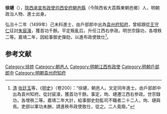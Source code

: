 {{Otheruses|徐璉|other=同名或類似名的其它條目描述}}
'''徐璉'''（{{bd|1468年||1544年|catIdx=}}），[[陝西承宣布政使司|陝西承宣布政使司]][[西安府|西安府]][[朝邑縣|朝邑縣]]（今陝西省大荔縣東朝邑鄉）人，明朝政治人物、進士出身。

弘治十二年（1499年）己未科進士，由戶部郎中出為[[袁州府|袁州府]][[知府|知府]]，曾經跟從[[王守仁|王守仁]]征討[[朱宸濠|朱宸濠]]，獲首功千餘。平定叛亂后，升任江西右參政。明世宗錄功，各增秩二等。嘉靖二年，因給事御史彈劾，以進布政使致仕<ref>[[清|清]]·[[张廷玉|张廷玉]]等，《[[明史|明史]]》（卷200）：“徐璉，朝邑人。文定同年進士。由戶部郎中出為袁州知府。從討宸濠，獲首功千餘。事定，珣、璉遷江西右參政。世宗錄功，各增秩二等。嘉靖二年大計，給事御史劾監司不職者二十二人，珣、璉與焉。吏部以軍功未酬，請進秩布政使致仕，從之。二人竟廢。”</ref>。

==参考文献==
{{reflist}}

{{start box}}
{{s-off}}
{{s-before|[[姚汀|姚汀]]}}
{{s-title|明朝袁州府知府|1513年－1520年}}
{{s-after|[[羅輅|羅輅]]}}
{{end box}}
{{明朝人物小作品}}
{{弘治十二年己未科殿試金榜}}
{{DEFAULTSORT:Xu徐}}
[[Category:徐姓|Category:徐姓]]
[[Category:朝邑人|Category:朝邑人]]
[[Category:明朝江西布政使|Category:明朝江西布政使]]
[[Category:明朝戶部郎中|Category:明朝戶部郎中]]
[[Category:明朝袁州府知府|Category:明朝袁州府知府]]